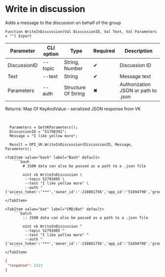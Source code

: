 ﻿---
sidebar_position: 4
---


# Write in discussion
 Adds a message to the discussion on behalf of the group



`Function WriteInDiscussion(Val DiscussionID, Val Text, Val Parameters = "") Export`

  | Parameter | CLI option | Type | Required | Description |
  |-|-|-|-|-|
  | DiscussionID | --topic | String, Number | &#x2714; | Discussion ID |
  | Text | --text | String | &#x2714; | Message text |
  | Parameters | --auth | Structure Of String | &#x2716; | Authorization JSON or path to .json |

  
  Returns:  Map Of KeyAndValue - serialized JSON response from VK

<br/>




```bsl title="1C:Enterprise/OneScript code example"
  Parameters = GetVKParameters();
  DiscussionID = "51798392";
  Message = "I like yellow more";
  
  Result = OPI_VK.WriteInDiscussion(DiscussionID, Message, Parameters);
```
 

 <Tabs>
  
    <TabItem value="bash" label="Bash" default>
        ```bash
            # JSON data can also be passed as a path to a .json file
            
            oint vk WriteInDiscussion \
             --topic 52791085 \
             --text "I like yellow more" \
             --auth "{'access_token':'***','owner_id':'-218861756','app_id':'51694790','group_id':'218861756'}"
        ```
    </TabItem>
  
    <TabItem value="bat" label="CMD/Bat" default>
        ```batch
            :: JSON data can also be passed as a path to a .json file
            
            oint vk WriteInDiscussion ^
             --topic 52791085 ^
             --text "I like yellow more" ^
             --auth "{'access_token':'***','owner_id':'-218861756','app_id':'51694790','group_id':'218861756'}"
        ```
    </TabItem>
</Tabs>


```json title="Result"
{
 "response": 1513
}
```
